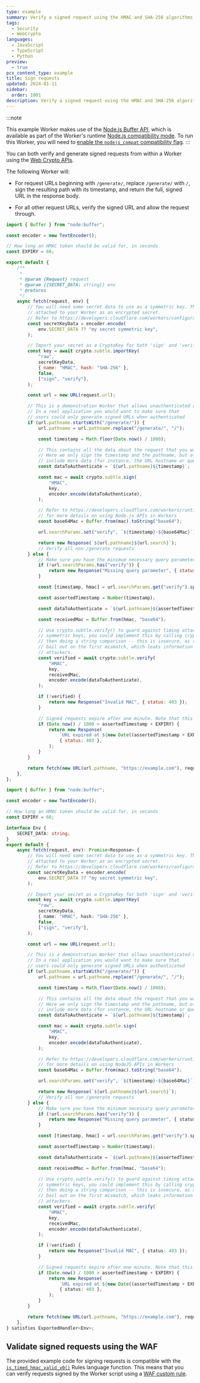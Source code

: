 ```yaml
---
type: example
summary: Verify a signed request using the HMAC and SHA-256 algorithms or return a 403.
tags:
  - Security
  - WebCrypto
languages:
  - JavaScript
  - TypeScript
  - Python
preview:
  - true
pcx_content_type: example
title: Sign requests
updated: 2024-01-11
sidebar:
  order: 1001
description: Verify a signed request using the HMAC and SHA-256 algorithms or return a 403.
---
```



:::note

This example Worker makes use of the [Node.js Buffer API](/workers/runtime-apis/nodejs/buffer/), which is available as part of the Worker's runtime [Node.js compatibility mode](/workers/runtime-apis/nodejs/). To run this Worker, you will need to [enable the `nodejs_compat` compatibility flag](/workers/runtime-apis/nodejs/#enable-nodejs-with-workers).
:::

You can both verify and generate signed requests from within a Worker using the [Web Crypto APIs](https://developer.mozilla.org/en-US/docs/Web/API/Crypto/subtle).

The following Worker will:

- For request URLs beginning with `/generate/`, replace `/generate/` with `/`, sign the resulting path with its timestamp, and return the full, signed URL in the response body.

- For all other request URLs, verify the signed URL and allow the request through.

<Tabs syncKey="workersExamples"> <TabItem label="JavaScript" icon="seti:javascript">

```js
import { Buffer } from "node:buffer";

const encoder = new TextEncoder();

// How long an HMAC token should be valid for, in seconds
const EXPIRY = 60;

export default {
	/**
	 *
	 * @param {Request} request
	 * @param {{SECRET_DATA: string}} env
	 * @returns
	 */
	async fetch(request, env) {
		// You will need some secret data to use as a symmetric key. This should be
		// attached to your Worker as an encrypted secret.
		// Refer to https://developers.cloudflare.com/workers/configuration/secrets/
		const secretKeyData = encoder.encode(
			env.SECRET_DATA ?? "my secret symmetric key",
		);

		// Import your secret as a CryptoKey for both 'sign' and 'verify' operations
		const key = await crypto.subtle.importKey(
			"raw",
			secretKeyData,
			{ name: "HMAC", hash: "SHA-256" },
			false,
			["sign", "verify"],
		);

		const url = new URL(request.url);

		// This is a demonstration Worker that allows unauthenticated access to /generate
		// In a real application you would want to make sure that
		// users could only generate signed URLs when authenticated
		if (url.pathname.startsWith("/generate/")) {
			url.pathname = url.pathname.replace("/generate/", "/");

			const timestamp = Math.floor(Date.now() / 1000);

			// This contains all the data about the request that you want to be able to verify
			// Here we only sign the timestamp and the pathname, but often you will want to
			// include more data (for instance, the URL hostname or query parameters)
			const dataToAuthenticate = `${url.pathname}${timestamp}`;

			const mac = await crypto.subtle.sign(
				"HMAC",
				key,
				encoder.encode(dataToAuthenticate),
			);

			// Refer to https://developers.cloudflare.com/workers/runtime-apis/nodejs/
			// for more details on using Node.js APIs in Workers
			const base64Mac = Buffer.from(mac).toString("base64");

			url.searchParams.set("verify", `${timestamp}-${base64Mac}`);

			return new Response(`${url.pathname}${url.search}`);
			// Verify all non /generate requests
		} else {
			// Make sure you have the minimum necessary query parameters.
			if (!url.searchParams.has("verify")) {
				return new Response("Missing query parameter", { status: 403 });
			}

			const [timestamp, hmac] = url.searchParams.get("verify").split("-");

			const assertedTimestamp = Number(timestamp);

			const dataToAuthenticate = `${url.pathname}${assertedTimestamp}`;

			const receivedMac = Buffer.from(hmac, "base64");

			// Use crypto.subtle.verify() to guard against timing attacks. Since HMACs use
			// symmetric keys, you could implement this by calling crypto.subtle.sign() and
			// then doing a string comparison -- this is insecure, as string comparisons
			// bail out on the first mismatch, which leaks information to potential
			// attackers.
			const verified = await crypto.subtle.verify(
				"HMAC",
				key,
				receivedMac,
				encoder.encode(dataToAuthenticate),
			);

			if (!verified) {
				return new Response("Invalid MAC", { status: 403 });
			}

			// Signed requests expire after one minute. Note that this value should depend on your specific use case
			if (Date.now() / 1000 > assertedTimestamp + EXPIRY) {
				return new Response(
					`URL expired at ${new Date((assertedTimestamp + EXPIRY) * 1000)}`,
					{ status: 403 },
				);
			}
		}

		return fetch(new URL(url.pathname, "https://example.com"), request);
	},
};
```

</TabItem> <TabItem label="TypeScript" icon="seti:typescript">

```ts
import { Buffer } from "node:buffer";

const encoder = new TextEncoder();

// How long an HMAC token should be valid for, in seconds
const EXPIRY = 60;

interface Env {
	SECRET_DATA: string;
}
export default {
	async fetch(request, env): Promise<Response> {
		// You will need some secret data to use as a symmetric key. This should be
		// attached to your Worker as an encrypted secret.
		// Refer to https://developers.cloudflare.com/workers/configuration/secrets/
		const secretKeyData = encoder.encode(
			env.SECRET_DATA ?? "my secret symmetric key",
		);

		// Import your secret as a CryptoKey for both 'sign' and 'verify' operations
		const key = await crypto.subtle.importKey(
			"raw",
			secretKeyData,
			{ name: "HMAC", hash: "SHA-256" },
			false,
			["sign", "verify"],
		);

		const url = new URL(request.url);

		// This is a demonstration Worker that allows unauthenticated access to /generate
		// In a real application you would want to make sure that
		// users could only generate signed URLs when authenticated
		if (url.pathname.startsWith("/generate/")) {
			url.pathname = url.pathname.replace("/generate/", "/");

			const timestamp = Math.floor(Date.now() / 1000);

			// This contains all the data about the request that you want to be able to verify
			// Here we only sign the timestamp and the pathname, but often you will want to
			// include more data (for instance, the URL hostname or query parameters)
			const dataToAuthenticate = `${url.pathname}${timestamp}`;

			const mac = await crypto.subtle.sign(
				"HMAC",
				key,
				encoder.encode(dataToAuthenticate),
			);

			// Refer to https://developers.cloudflare.com/workers/runtime-apis/nodejs/
			// for more details on using NodeJS APIs in Workers
			const base64Mac = Buffer.from(mac).toString("base64");

			url.searchParams.set("verify", `${timestamp}-${base64Mac}`);

			return new Response(`${url.pathname}${url.search}`);
			// Verify all non /generate requests
		} else {
			// Make sure you have the minimum necessary query parameters.
			if (!url.searchParams.has("verify")) {
				return new Response("Missing query parameter", { status: 403 });
			}

			const [timestamp, hmac] = url.searchParams.get("verify").split("-");

			const assertedTimestamp = Number(timestamp);

			const dataToAuthenticate = `${url.pathname}${assertedTimestamp}`;

			const receivedMac = Buffer.from(hmac, "base64");

			// Use crypto.subtle.verify() to guard against timing attacks. Since HMACs use
			// symmetric keys, you could implement this by calling crypto.subtle.sign() and
			// then doing a string comparison -- this is insecure, as string comparisons
			// bail out on the first mismatch, which leaks information to potential
			// attackers.
			const verified = await crypto.subtle.verify(
				"HMAC",
				key,
				receivedMac,
				encoder.encode(dataToAuthenticate),
			);

			if (!verified) {
				return new Response("Invalid MAC", { status: 403 });
			}

			// Signed requests expire after one minute. Note that this value should depend on your specific use case
			if (Date.now() / 1000 > assertedTimestamp + EXPIRY) {
				return new Response(
					`URL expired at ${new Date((assertedTimestamp + EXPIRY) * 1000)}`,
					{ status: 403 },
				);
			}
		}

		return fetch(new URL(url.pathname, "https://example.com"), request);
	},
} satisfies ExportedHandler<Env>;
```

</TabItem> </Tabs>

## Validate signed requests using the WAF

The provided example code for signing requests is compatible with the [`is_timed_hmac_valid_v0()`](/ruleset-engine/rules-language/functions/#hmac-validation) Rules language function. This means that you can verify requests signed by the Worker script using a [WAF custom rule](/waf/custom-rules/use-cases/configure-token-authentication/#option-2-configure-using-waf-custom-rules).
